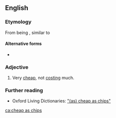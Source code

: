 ==English==

===Etymology===
{{compound|lang=en|cheap|as|chips}}  From being {{l|en|inexpensive}}, similar to {{l|en|[[chip|chips]]|gloss=French fries}}

====Alternative forms====
* {{l|en|cheap-as-chips}}

===Adjective===
{{en-adj|-}}

# {{lb|en|British|NZ|Australia|simile}} Very [[cheap]], not [[cost]]ing much.

===Further reading===
* Oxford Living Dictionaries: [https://en.oxforddictionaries.com/definition/(as)_cheap_as_chips "(as) cheap as chips"]

[[ca:cheap as chips]]